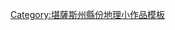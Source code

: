 {{asbox
| image     = Flag of Kansas.svg
| pix       = 
| subject   = 地理
| qualifier = 堪薩斯州[[艾奇遜縣 (堪薩斯州)|艾奇遜縣]]
| category  = 堪薩斯州地理小作品
| tempsort  =  Atchison
| name      = Template:AtchisonCountyKS-geo-stub
}}
<noinclude>
[[Category:堪薩斯州縣份地理小作品模板]]
</noinclude>